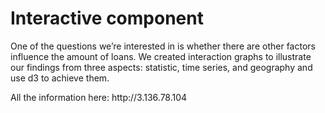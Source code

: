 # Interactive component

One of the questions we're interested in is whether there are other factors influence the amount of loans. We created interaction graphs to illustrate our findings from three aspects: statistic, time series, and geography and use d3 to achieve them.

All the information here: http://3.136.78.104
